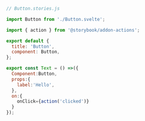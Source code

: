 ```js
// Button.stories.js

import Button from './Button.svelte';

import { action } from '@storybook/addon-actions';

export default {
  title: 'Button',
  component: Button,
};

export const Text = () =>({
  Component:Button,
  props:{
    label:'Hello',
  },
  on:{
    onClick={action('clicked')}
  }
});
```
